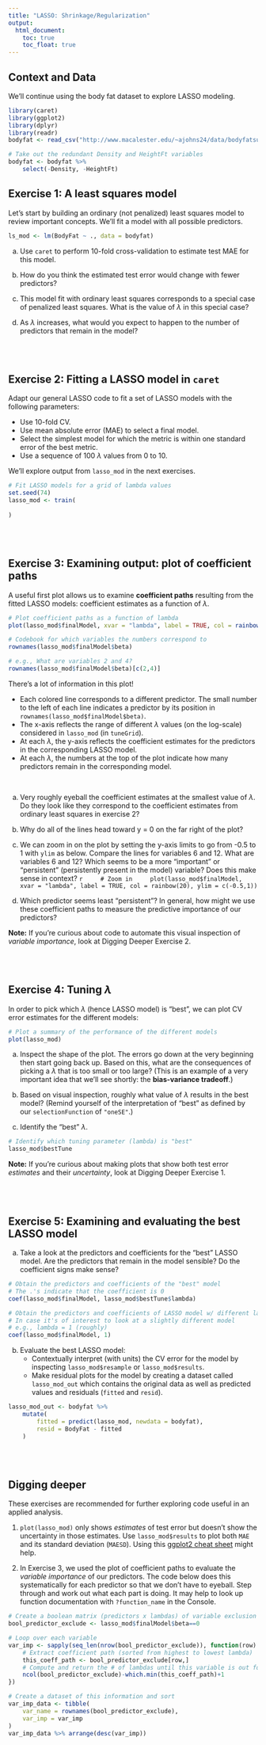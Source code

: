 ```yaml
---
title: "LASSO: Shrinkage/Regularization"
output: 
  html_document:
    toc: true
    toc_float: true
---
```


## Context and Data

We'll continue using the body fat dataset to explore LASSO modeling.

```r
library(caret)
library(ggplot2)
library(dplyr)
library(readr)
bodyfat <- read_csv("http://www.macalester.edu/~ajohns24/data/bodyfatsub.csv")

# Take out the redundant Density and HeightFt variables
bodyfat <- bodyfat %>% 
    select(-Density, -HeightFt)
```


## Exercise 1: A least squares model

Let's start by building an ordinary (not penalized) least squares model to review important concepts. We'll fit a model with all possible predictors.

```r
ls_mod <- lm(BodyFat ~ ., data = bodyfat)
```

a. Use `caret` to perform 10-fold cross-validation to estimate test MAE for this model.

b. How do you think the estimated test error would change with fewer predictors?

c. This model fit with ordinary least squares corresponds to a special case of penalized least squares. What is the value of $\lambda$ in this special case?

d. As $\lambda$ increases, what would you expect to happen to the number of predictors that remain in the model?    


<br><br>


## Exercise 2: Fitting a LASSO model in `caret`

Adapt our general LASSO code to fit a set of LASSO models with the following parameters:

- Use 10-fold CV.
- Use mean absolute error (MAE) to select a final model.
- Select the simplest model for which the metric is within one standard error of the best metric.
- Use a sequence of 100 $\lambda$ values from 0 to 10.

We'll explore output from `lasso_mod` in the next exercises.

```r
# Fit LASSO models for a grid of lambda values
set.seed(74)
lasso_mod <- train(
    
)
```


<br><br>


## Exercise 3: Examining output: plot of coefficient paths

A useful first plot allows us to examine **coefficient paths** resulting from the fitted LASSO models: coefficient estimates as a function of $\lambda$.

```r
# Plot coefficient paths as a function of lambda
plot(lasso_mod$finalModel, xvar = "lambda", label = TRUE, col = rainbow(20))

# Codebook for which variables the numbers correspond to
rownames(lasso_mod$finalModel$beta)

# e.g., What are variables 2 and 4?
rownames(lasso_mod$finalModel$beta)[c(2,4)]
```

There's a lot of information in this plot!

- Each colored line corresponds to a different predictor. The small number to the left of each line indicates a predictor by its position in `rownames(lasso_mod$finalModel$beta)`.
- The x-axis reflects the range of different $\lambda$ values (on the log-scale) considered in `lasso_mod` (in `tuneGrid`).
- At each $\lambda$, the y-axis reflects the coefficient estimates for the predictors in the corresponding LASSO model.
- At each $\lambda$, the numbers at the top of the plot indicate how many predictors remain in the corresponding model.

<br>

a. Very roughly eyeball the coefficient estimates at the smallest value of $\lambda$. Do they look like they correspond to the coefficient estimates from ordinary least squares in exercise 2?

b. Why do all of the lines head toward y = 0 on the far right of the plot?

c. We can zoom in on the plot by setting the y-axis limits to go from -0.5 to 1 with `ylim` as below. Compare the lines for variables 6 and 12. What are variables 6 and 12? Which seems to be a more "important" or "persistent" (persistently present in the model) variable? Does this make sense in context?
    ```r
    # Zoom in
    plot(lasso_mod$finalModel, xvar = "lambda", label = TRUE, col = rainbow(20), ylim = c(-0.5,1))
    ```

d. Which predictor seems least "persistent"? In general, how might we use these coefficient paths to measure the predictive importance of our predictors?

**Note:** If you're curious about code to automate this visual inspection of *variable importance*, look at Digging Deeper Exercise 2.


<br><br>


## Exercise 4: Tuning $\lambda$

In order to pick which $\lambda$ (hence LASSO model) is "best", we can plot CV error estimates for the different models:

```r
# Plot a summary of the performance of the different models
plot(lasso_mod)
```

a. Inspect the shape of the plot. The errors go down at the very beginning then start going back up. Based on this, what are the consequences of picking a $\lambda$ that is too small or too large? (This is an example of a very important idea that we'll see shortly: the **bias-variance tradeoff**.)

b. Based on visual inspection, roughly what value of $\lambda$ results in the best model? (Remind yourself of the interpretation of "best" as defined by our `selectionFunction` of `"oneSE"`.)

c. Identify the "best" $\lambda$.

```r
# Identify which tuning parameter (lambda) is "best"
lasso_mod$bestTune
```

**Note:** If you're curious about making plots that show both test error *estimates* and their *uncertainty*, look at Digging Deeper Exercise 1.


<br><br>


## Exercise 5: Examining and evaluating the best LASSO model

a. Take a look at the predictors and coefficients for the "best" LASSO model. Are the predictors that remain in the model sensible? Do the coefficient signs make sense?

```r
# Obtain the predictors and coefficients of the "best" model
# The .'s indicate that the coefficient is 0
coef(lasso_mod$finalModel, lasso_mod$bestTune$lambda)

# Obtain the predictors and coefficients of LASSO model w/ different lambda
# In case it's of interest to look at a slightly different model
# e.g., lambda = 1 (roughly)
coef(lasso_mod$finalModel, 1)
```

b. Evaluate the best LASSO model:
    - Contextually interpret (with units) the CV error for the model by inspecting `lasso_mod$resample` or `lasso_mod$results`.
    - Make residual plots for the model by creating a dataset called `lasso_mod_out` which contains the original data as well as predicted values and residuals (`fitted` and `resid`).

```r
lasso_mod_out <- bodyfat %>%
    mutate(
        fitted = predict(lasso_mod, newdata = bodyfat),
        resid = BodyFat - fitted
    )
```


<br><br>


## Digging deeper

These exercises are recommended for further exploring code useful in an applied analysis.

1. `plot(lasso_mod)` only shows *estimates* of test error but doesn't show the uncertainty in those estimates. Use `lasso_mod$results` to plot both `MAE` and its standard deviation (`MAESD`). Using this [ggplot2 cheat sheet](https://rstudio.com/wp-content/uploads/2016/11/ggplot2-cheatsheet-2.1.pdf) might help.

2. In Exercise 3, we used the plot of coefficient paths to evaluate the *variable importance* of our predictors. The code below does this systematically for each predictor so that we don't have to eyeball. Step through and work out what each part is doing. It may help to look up function documentation with `?function_name` in the Console.

```r
# Create a boolean matrix (predictors x lambdas) of variable exclusion
bool_predictor_exclude <- lasso_mod$finalModel$beta==0

# Loop over each variable
var_imp <- sapply(seq_len(nrow(bool_predictor_exclude)), function(row) {
    # Extract coefficient path (sorted from highest to lowest lambda)
    this_coeff_path <- bool_predictor_exclude[row,]
    # Compute and return the # of lambdas until this variable is out forever
    ncol(bool_predictor_exclude)-which.min(this_coeff_path)+1
})

# Create a dataset of this information and sort
var_imp_data <- tibble(
    var_name = rownames(bool_predictor_exclude),
    var_imp = var_imp
)
var_imp_data %>% arrange(desc(var_imp))
```



